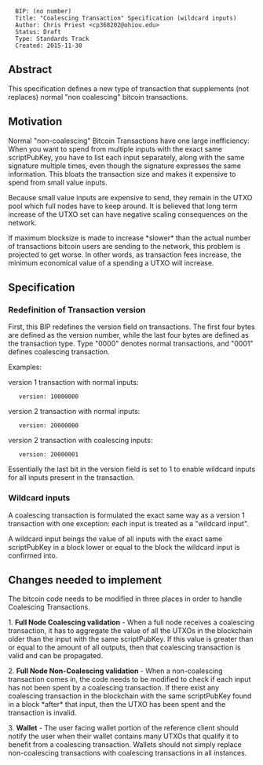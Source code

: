 <pre>
  BIP: (no number)
  Title: "Coalescing Transaction" Specification (wildcard inputs)
  Author: Chris Priest <cp368202@ohiou.edu>
  Status: Draft
  Type: Standards Track
  Created: 2015-11-30
</pre>

==Abstract==

This specification defines a new type of transaction that supplements (not replaces)
normal "non coalescing" bitcoin transactions.

==Motivation==

Normal "non-coalescing" Bitcoin Transactions have one large inefficiency: When you want to spend
from multiple inputs with the exact same scriptPubKey, you have to list each
input separately, along with the same signature multiple times, even though the signature expresses the same information.
This bloats the transaction size and makes it expensive to spend from small value inputs.

Because small value inputs are expensive to send, they remain in the UTXO pool
which full nodes have to keep around. It is believed that long term increase of the UTXO
set can have negative scaling consequences on the network.

If maximum blocksize is made to increase *slower* than the actual number of transactions bitcoin users are sending
to the network, this problem is projected to get worse. In other words, as transaction
fees increase, the minimum economical value of a spending a UTXO will increase.

==Specification==

=== Redefinition of Transaction version ===

First, this BIP redefines the version field on transactions. The first four bytes
are defined as the version number, while the last four bytes are defined as the
transaction type. Type "0000" denotes normal transactions, and "0001" defines
coalescing transaction.

Examples:

version 1 transaction with normal inputs:
    version: 10000000

version 2 transaction with normal inputs:
    version: 20000000

version 2 transaction with coalescing inputs:
    version: 20000001

Essentially the last bit in the version field is set to 1 to enable wildcard inputs for all
inputs present in the transaction.

=== Wildcard inputs ===

A coalescing transaction is formulated the exact same way as a version 1 transaction
with one exception: each input is treated as a "wildcard input".

A wildcard input beings the value of all inputs with the exact same scriptPubKey
in a block lower or equal to the block the wildcard input is confirmed into.

== Changes needed to implement ==

The bitcoin code needs to be modified in three places in order to handle Coalescing Transactions.

1. <b>Full Node Coalescing validation</b> - When a full node receives a coalescing transaction, it has to
aggregate the value of all the UTXOs in the blockchain older than the input
with the same scriptPubKey. If this value is greater than or equal to the
amount of all outputs, then that coalescing transaction is valid and can be propagated.

2. <b>Full Node Non-Coalescing validation</b> - When a non-coalescing transaction comes in, the code needs to be modified
to check if each input has not been spent by a coalescing transaction. If there exist any
coalescing transaction in the blockchain with the same scriptPubKey found in a block *after* that input,
then the UTXO has been spent and the transaction is invalid.

3. <b>Wallet</b> - The user facing wallet portion of the reference client should notify
the user when their wallet contains many UTXOs that qualify it to benefit from
a coalescing transaction. Wallets should not simply replace non-coalescing transactions
with coalescing transactions in all instances.
